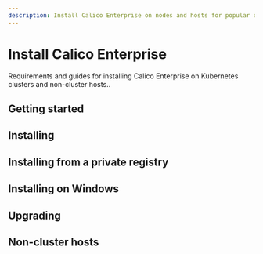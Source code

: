 ```yaml
---
description: Install Calico Enterprise on nodes and hosts for popular orchestrators, and install the calicoctl command line interface (CLI) tool.
---
```



# Install Calico Enterprise

Requirements and guides for installing Calico Enterprise on Kubernetes clusters and non-cluster hosts..

## Getting started

<DocCardLinkLayout>
  <DocCardLink docId='getting-started/install-on-clusters/kubernetes/quickstart' />
  <DocCardLink docId='getting-started/compatibility' />
</DocCardLinkLayout>

## Installing

<DocCardLinkLayout>
  <DocCardLink docId='getting-started/install-on-clusters/kubernetes/options-install' />
  <DocCardLink docId='getting-started/install-on-clusters/kubernetes/generic-install' />
  <DocCardLink docId='getting-started/install-on-clusters/kubernetes/helm' />
  <DocCardLink docId='getting-started/install-on-clusters/openshift/requirements' />
  <DocCardLink docId='getting-started/install-on-clusters/openshift/installation' />
  <DocCardLink docId='getting-started/install-on-clusters/aks' />
  <DocCardLink docId='getting-started/install-on-clusters/eks' />
  <DocCardLink docId='getting-started/install-on-clusters/gke' />
  <DocCardLink docId='getting-started/install-on-clusters/aws' />
  <DocCardLink docId='getting-started/install-on-clusters/docker-enterprise' />
  <DocCardLink docId='getting-started/install-on-clusters/rancher' />
  <DocCardLink docId='getting-started/install-on-clusters/rke2' />
  <DocCardLink docId='getting-started/install-on-clusters/rancher-ui' />
  <DocCardLink docId='getting-started/install-on-clusters/tkg' />
</DocCardLinkLayout>


## Installing from a private registry

<DocCardLinkLayout>
  <DocCardLink docId='getting-started/install-on-clusters/private-registry/private-registry-regular' />
  <DocCardLink docId='getting-started/install-on-clusters/private-registry/private-registry-image-path' />
</DocCardLinkLayout>

## Installing on Windows

<DocCardLinkLayout>
  <DocCardLink docId='getting-started/install-on-clusters/windows-calico/limitations' />
  <DocCardLink docId='getting-started/install-on-clusters/windows-calico/requirements' />
  <DocCardLink docId='getting-started/install-on-clusters/windows-calico/operator' />
  <DocCardLink docId='getting-started/install-on-clusters/windows-calico/manual-install/quickstart' />
  <DocCardLink docId='getting-started/install-on-clusters/windows-calico/manual-install/standard' />
  <DocCardLink docId='getting-started/install-on-clusters/windows-calico/manual-install/kubeconfig' />
  <DocCardLink docId='getting-started/install-on-clusters/windows-calico/manual-install/maintain' />

  <DocCardLink docId='getting-started/install-on-clusters/windows-calico/rancher' />
  <DocCardLink docId='getting-started/install-on-clusters/windows-calico/demo' />
  <DocCardLink docId='getting-started/install-on-clusters/windows-calico/flowlogs' />
  <DocCardLink docId='getting-started/install-on-clusters/windows-calico/dnspolicy' />
  <DocCardLink docId='getting-started/install-on-clusters/windows-calico/troubleshoot' />
</DocCardLinkLayout>

## Upgrading

<DocCardLinkLayout>
  <DocCardLink docId='getting-started/upgrading/upgrading-enterprise/kubernetes-upgrade-tsee/helm' />
  <DocCardLink docId='getting-started/upgrading/upgrading-enterprise/kubernetes-upgrade-tsee/operator' />
  <DocCardLink docId='getting-started/upgrading/upgrading-enterprise/openshift-upgrade' />
  <DocCardLink docId='getting-started/upgrading/upgrading-calico-to-calico-enterprise/upgrade-to-tsee/standard' />
  <DocCardLink docId='getting-started/upgrading/upgrading-calico-to-calico-enterprise/upgrade-to-tsee/helm' />
  <DocCardLink docId='getting-started/upgrading/upgrading-calico-to-calico-enterprise/upgrade-to-tsee-openshift' />
  <DocCardLink docId='getting-started/manifest-archive' />
</DocCardLinkLayout>

## Non-cluster hosts

<DocCardLinkLayout>
  <DocCardLink docId='getting-started/bare-metal/about' />
</DocCardLinkLayout>

